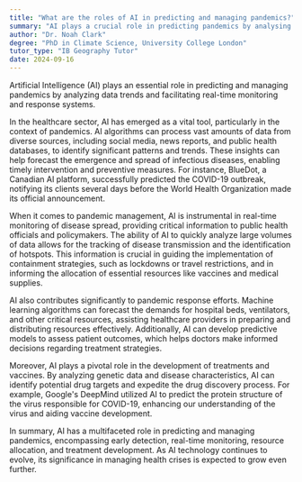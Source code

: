 ```yaml
---
title: "What are the roles of AI in predicting and managing pandemics?"
summary: "AI plays a crucial role in predicting pandemics by analysing data trends and managing them through real-time monitoring and response systems."
author: "Dr. Noah Clark"
degree: "PhD in Climate Science, University College London"
tutor_type: "IB Geography Tutor"
date: 2024-09-16
---
```


Artificial Intelligence (AI) plays an essential role in predicting and managing pandemics by analyzing data trends and facilitating real-time monitoring and response systems.

In the healthcare sector, AI has emerged as a vital tool, particularly in the context of pandemics. AI algorithms can process vast amounts of data from diverse sources, including social media, news reports, and public health databases, to identify significant patterns and trends. These insights can help forecast the emergence and spread of infectious diseases, enabling timely intervention and preventive measures. For instance, BlueDot, a Canadian AI platform, successfully predicted the COVID-19 outbreak, notifying its clients several days before the World Health Organization made its official announcement.

When it comes to pandemic management, AI is instrumental in real-time monitoring of disease spread, providing critical information to public health officials and policymakers. The ability of AI to quickly analyze large volumes of data allows for the tracking of disease transmission and the identification of hotspots. This information is crucial in guiding the implementation of containment strategies, such as lockdowns or travel restrictions, and in informing the allocation of essential resources like vaccines and medical supplies.

AI also contributes significantly to pandemic response efforts. Machine learning algorithms can forecast the demands for hospital beds, ventilators, and other critical resources, assisting healthcare providers in preparing and distributing resources effectively. Additionally, AI can develop predictive models to assess patient outcomes, which helps doctors make informed decisions regarding treatment strategies.

Moreover, AI plays a pivotal role in the development of treatments and vaccines. By analyzing genetic data and disease characteristics, AI can identify potential drug targets and expedite the drug discovery process. For example, Google's DeepMind utilized AI to predict the protein structure of the virus responsible for COVID-19, enhancing our understanding of the virus and aiding vaccine development.

In summary, AI has a multifaceted role in predicting and managing pandemics, encompassing early detection, real-time monitoring, resource allocation, and treatment development. As AI technology continues to evolve, its significance in managing health crises is expected to grow even further.
    
